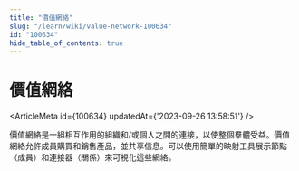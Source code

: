 ```yaml
---
title: "價值網絡"
slug: "/learn/wiki/value-network-100634"
id: "100634"
hide_table_of_contents: true
---
```



# 價值網絡

<ArticleMeta id={100634} updatedAt={'2023-09-26 13:58:51'} />
<div className='border-solid border-b border-t-0 my-4 border-[var(--ifm-color-gray-300)]' />

價值網絡是一組相互作用的組織和/或個人之間的連接，以使整個羣體受益。價值網絡允許成員購買和銷售產品，並共享信息。可以使用簡單的映射工具展示節點（成員）和連接器（關係）來可視化這些網絡。
